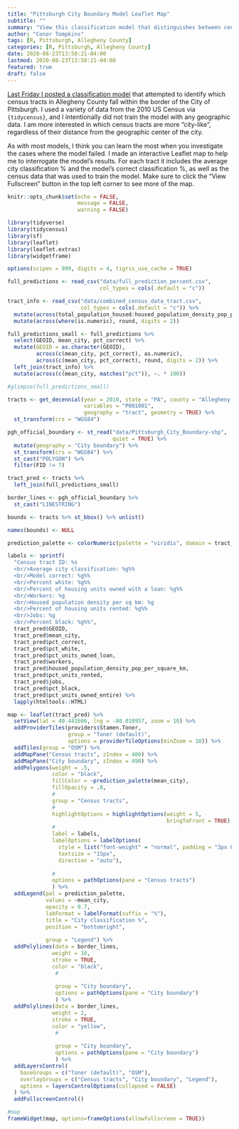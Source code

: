 ```yaml
---
title: "Pittsburgh City Boundary Model Leaflet Map"
subtitle: ""
summary: "View this classification model that distinguishes between census tracts that are inside or outside the City of Pittsburgh"
author: "Conor Tompkins"
tags: [R, Pittsburgh, Allegheny County]
categories: [R, Pittsburgh, Allegheny County]
date: 2020-08-23T13:50:21-04:00
lastmod: 2020-08-23T13:50:21-04:00
featured: true
draft: false
---
```


[Last Friday I posted a classification model](https://ctompkins.netlify.app/post/classifying-pittsburgh-city-boundary/) that attempted to identify which census tracts in Allegheny County fall within the border of the City of Pittsburgh. I used a variety of data from the 2010 US Census via `{tidycensus}`, and I intentionally did not train the model with any geographic data. I am more interested in which census tracts are more "city-like", regardless of their distance from the geographic center of the city.

As with most models, I think you can learn the most when you investigate the cases where the model failed. I made an interactive Leaflet map to help me to interrogate the model's results. For each tract it includes the average city classification % and the model's correct classification %, as well as the census data that was used to train the model. Make sure to click the "View Fullscreen" button in the top left corner to see more of the map.

```r
knitr::opts_chunk$set(echo = FALSE,
                      message = FALSE,
                      warning = FALSE)
```
```r
library(tidyverse)
library(tidycensus)
library(sf)
library(leaflet)
library(leaflet.extras)
library(widgetframe)

options(scipen = 999, digits = 4, tigris_use_cache = TRUE)

full_predictions <- read_csv("data/full_prediction_percent.csv", 
                             col_types = cols(.default = "c")) 

tract_info <- read_csv("data/combined_census_data_tract.csv", 
                       col_types = cols(.default = "c")) %>% 
  mutate(across(total_population_housed:housed_population_density_pop_per_square_km, as.numeric)) %>% 
  mutate(across(where(is.numeric), round, digits = 2))

full_predictions_small <- full_predictions %>% 
  select(GEOID, mean_city, pct_correct) %>% 
  mutate(GEOID = as.character(GEOID),
         across(c(mean_city, pct_correct), as.numeric),
         across(c(mean_city, pct_correct), round, digits = 2)) %>% 
  left_join(tract_info) %>% 
  mutate(across(c(mean_city, matches("pct")), ~. * 100))

#glimpse(full_predictions_small)

tracts <- get_decennial(year = 2010, state = "PA", county = "Allegheny County", 
                        variables = "P001001",
                        geography = "tract", geometry = TRUE) %>% 
  st_transform(crs = "WGS84")

pgh_official_boundary <- st_read("data/Pittsburgh_City_Boundary-shp",
                                 quiet = TRUE) %>% 
  mutate(geography = "City boundary") %>% 
  st_transform(crs = "WGS84") %>% 
  st_cast("POLYGON") %>% 
  filter(FID != 7)

tract_pred <- tracts %>% 
  left_join(full_predictions_small)
```

```r
border_lines <- pgh_official_boundary %>% 
  st_cast("LINESTRING")

bounds <- tracts %>% st_bbox() %>% unlist()

names(bounds) <- NULL

prediction_palette <- colorNumeric(palette = "viridis", domain = tract_pred$mean_city)

labels <- sprintf(
  "Census tract ID: %s
  <br/>Average city classification: %g%%
  <br/>Model correct: %g%%
  <br/>Percent white: %g%%
  <br/>Percent of housing units owned with a loan: %g%%
  <br/>Workers: %g
  <br/>Housed population density per sq km: %g
  <br/>Percent of housing units rented: %g%%
  <br/>Jobs: %g
  <br/>Percent black: %g%%",
  tract_pred$GEOID, 
  tract_pred$mean_city, 
  tract_pred$pct_correct,
  tract_pred$pct_white,
  tract_pred$pct_units_owned_loan,
  tract_pred$workers,
  tract_pred$housed_population_density_pop_per_square_km, 
  tract_pred$pct_units_rented,
  tract_pred$jobs,
  tract_pred$pct_black,
  tract_pred$pct_units_owned_entire) %>%
  lapply(htmltools::HTML)

map <- leaflet(tract_pred) %>% 
  setView(lat = 40.441606, lng = -80.010957, zoom = 10) %>% 
  addProviderTiles(providers$Stamen.Toner, 
                   group = "Toner (default)",
                   options = providerTileOptions(minZoom = 10)) %>%
  addTiles(group = "OSM") %>%
  addMapPane("Census tracts", zIndex = 400) %>%              
  addMapPane("City boundary", zIndex = 490) %>%
  addPolygons(weight = .5,
              color = "black",
              fillColor = ~prediction_palette(mean_city),
              fillOpacity = .8,
              #
              group = "Census tracts",
              #
              highlightOptions = highlightOptions(weight = 5,
                                                  bringToFront = TRUE),
              #
              label = labels,
              labelOptions = labelOptions(
                style = list("font-weight" = "normal", padding = "3px 8px"),
                textsize = "15px",
                direction = "auto"),
              
              #
              options = pathOptions(pane = "Census tracts")
              ) %>% 
  addLegend(pal = prediction_palette, 
            values = ~mean_city, 
            opacity = 0.7, 
            labFormat = labelFormat(suffix = "%"),
            title = "City classification %",
            position = "bottomright",
            
            group = "Legend") %>% 
  addPolylines(data = border_lines,
              weight = 10,
              stroke = TRUE,
              color = "black",
               #
               
               group = "City boundary",
               options = pathOptions(pane = "City boundary")
               ) %>% 
  addPolylines(data = border_lines,
              weight = 2,
              stroke = TRUE,
              color = "yellow",
               #
               
               group = "City boundary",
               options = pathOptions(pane = "City boundary")
               ) %>% 
  addLayersControl(
    baseGroups = c("Toner (default)", "OSM"),
    overlayGroups = c("Census tracts", "City boundary", "Legend"),
    options = layersControlOptions(collapsed = FALSE)
  ) %>% 
  addFullscreenControl()

#map
frameWidget(map, options=frameOptions(allowfullscreen = TRUE))
```